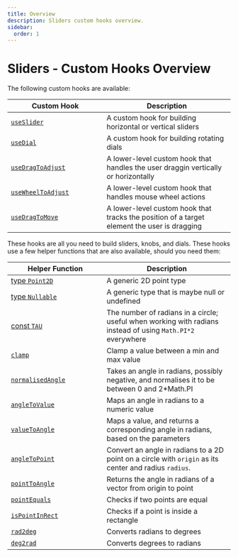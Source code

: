 ```yaml
---
title: Overview
description: Sliders custom hooks overview.
sidebar:
  order: 1
---
```


# Sliders - Custom Hooks Overview

The following custom hooks are available:

| <div style="width:200px">Custom Hook</div>                | Description                                                                                 |
| --------------------------------------------------------- | ------------------------------------------------------------------------------------------- |
| [`useSlider`](/sliders/reference/useslider)               | A custom hook for building horizontal or vertical sliders                                   |
| [`useDial`](/sliders/reference/usedial)                   | A custom hook for building rotating dials                                                   |
| [`useDragToAdjust`](/sliders/reference/usedragtoadjust)   | A lower-level custom hook that handles the user draggin vertically or horizontally          |
| [`useWheelToAdjust`](/sliders/reference/usewheeltoadjust) | A lower-level custom hook that handles mouse wheel actions                                  |
| [`useDragToMove`](/sliders/reference/usedragtomove)       | A lower-level custom hook that tracks the position of a target element the user is dragging |

These hooks are all you need to build sliders, knobs, and dials. These hooks use a few helper functions that are also available, should you need them:

| <div style="width:200px">Helper Function</div>                  | Description                                                                                                 |
| --------------------------------------------------------------- | ----------------------------------------------------------------------------------------------------------- |
| [type `Point2D`](/sliders/reference/helpers#point2d)            | A generic 2D point type                                                                                     |
| [type `Nullable`](/sliders/reference/helpers#nullable)          | A generic type that is maybe null or undefined                                                              |
| [const `TAU`](/sliders/reference/helpers#tau)                   | The number of radians in a circle; useful when working with radians instead of using `Math.PI*2` everywhere |
| [`clamp`](/sliders/reference/helpers#clamp)                     | Clamp a value between a min and max value                                                                   |
| [`normalisedAngle`](/sliders/reference/helpers#normalisedangle) | Takes an angle in radians, possibly negative, and normalises it to be between 0 and 2\*Math.PI              |
| [`angleToValue`](/sliders/reference/helpers#angletovalue)       | Maps an angle in radians to a numeric value                                                                 |
| [`valueToAngle`](/sliders/reference/helpers#valuetovalue)       | Maps a value, and returns a corresponding angle in radians, based on the parameters                         |
| [`angleToPoint`](/sliders/reference/helpers#angletoPoint)       | Convert an angle in radians to a 2D point on a circle with `origin` as its center and radius `radius`.      |
| [`pointToAngle`](/sliders/reference/helpers#pointtoangle)       | Returns the angle in radians of a vector from origin to point                                               |
| [`pointEquals`](/sliders/reference/helpers#pointequals)         | Checks if two points are equal                                                                              |
| [`isPointInRect`](/sliders/reference/helpers#isPointInRect)     | Checks if a point is inside a rectangle                                                                     |
| [`rad2deg`](/sliders/reference/helpers#rad2deg)                 | Converts radians to degrees                                                                                 |
| [`deg2rad`](/sliders/reference/helpers#deg2rad)                 | Converts degrees to radians                                                                                 |
